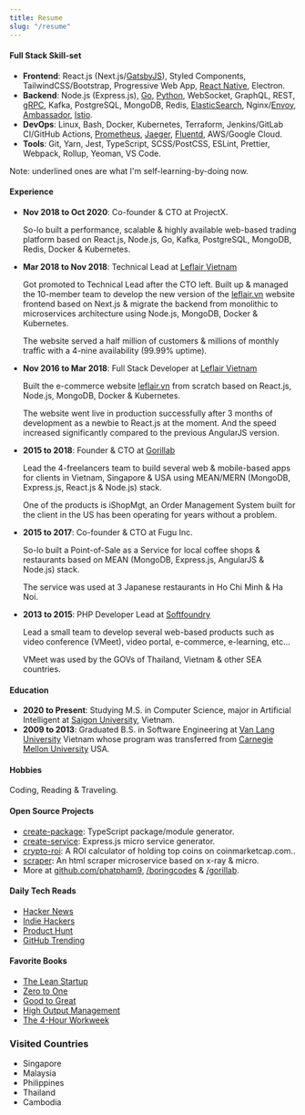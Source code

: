 ---
title: Resume
slug: "/resume"
---

#### Full Stack Skill-set

- **Frontend**: React.js (Next.js/<u>GatsbyJS</u>), Styled Components, TailwindCSS/Bootstrap, Progressive Web App, <u>React Native</u>, Electron.
- **Backend**: Node.js (Express.js), <u>Go</u>, <u>Python</u>, WebSocket, GraphQL, REST, <u>gRPC</u>, Kafka, PostgreSQL, MongoDB, Redis, <u>ElasticSearch</u>, Nginx/<u>Envoy</u>, <u>Ambassador</u>, <u>Istio</u>.
- **DevOps**: Linux, Bash, Docker, Kubernetes, Terraform, Jenkins/GitLab CI/GitHub Actions, <u>Prometheus</u>, <u>Jaeger</u>, <u>Fluentd</u>, AWS/Google Cloud.
- **Tools**: Git, Yarn, Jest, TypeScript, SCSS/PostCSS, ESLint, Prettier, Webpack, Rollup, Yeoman, VS Code.

Note: underlined ones are what I'm self-learning-by-doing now.

#### Experience
- **Nov 2018 to Oct 2020**: Co-founder & CTO at ProjectX.

  So-lo built a performance, scalable & highly available web-based trading platform based on React.js, Node.js, Go, Kafka, PostgreSQL, MongoDB, Redis, Docker & Kubernetes.

- **Mar 2018 to Nov 2018**: Technical Lead at [Leflair Vietnam](https://leflair.vn)

  Got promoted to Technical Lead after the CTO left. Built up & managed the 10-member team to develop the new version of the [leflair.vn](https://leflair.vn) website frontend based on Next.js & migrate the backend from monolithic to microservices architecture using Node.js, MongoDB, Docker & Kubernetes.

  The website served a half million of customers & millions of monthly traffic with a 4-nine availability (99.99% uptime).

- **Nov 2016 to Mar 2018**: Full Stack Developer at [Leflair Vietnam](https://leflair.vn)

  Built the e-commerce website [leflair.vn](https://leflair.vn) from scratch based on React.js, Node.js, MongoDB, Docker & Kubernetes.

  The website went live in production successfully after 3 months of development as a newbie to React.js at the moment. And the speed increased significantly compared to the previous AngularJS version.

- **2015 to 2018**: Founder & CTO at [Gorillab](https://github.com/gorillab)

  Lead the 4-freelancers team to build several web & mobile-based apps for clients in Vietnam, Singapore & USA using MEAN/MERN (MongoDB, Express.js, React.js & Node.js) stack.

  One of the products is iShopMgt, an Order Management System built for the client in the US has been operating for years without a problem.

- **2015 to 2017**: Co-founder & CTO at Fugu Inc.

  So-lo built a Point-of-Sale as a Service for local coffee shops & restaurants based on MEAN (MongoDB, Express.js, AngularJS & Node.js) stack.

  The service was used at 3 Japanese restaurants in Ho Chi Minh & Ha Noi.

- **2013 to 2015**: PHP Developer Lead at [Softfoundry](http://www.softfoundry.com)

  Lead a small team to develop several web-based products such as video conference (VMeet), video portal, e-commerce, e-learning, etc...

  VMeet was used by the GOVs of Thailand, Vietnam & other SEA countries.

#### Education

- **2020 to Present**: Studying M.S. in Computer Science, major in Artificial Intelligent at [Saigon University](https://sgu.edu.vn), Vietnam.
- **2009 to 2013**: Graduated B.S. in Software Engineering at [Van Lang University](http://www.vanlanguni.edu.vn/) Vietnam whose program was transferred from [Carnegie Mellon University](https://cmu.edu) USA.

#### Hobbies

Coding, Reading & Traveling.

#### Open Source Projects

- [create-package](https://github.com/boringcodes/create-package): TypeScript package/module generator.
- [create-service](https://github.com/boringcodes/create-service): Express.js micro service generator.
- [crypto-roi](https://github.com/phatpham9/crypto-roi): A ROI calculator of holding top coins on coinmarketcap.com..
- [scraper](https://github.com/phatpham9/scraper): An html scraper microservice based on x-ray & micro​.
- More at [github.com/phatpham9](https://github.com/phatpham9), [/boringcodes](https://github.com/boringcodes) & [/gorillab](https://github.com/gorillab).

#### Daily Tech Reads

- [Hacker News](https://news.ycombinator.com)
- [Indie Hackers](https://www.indiehackers.com)
- [Product Hunt](https://www.producthunt.com)
- [GitHub Trending](https://github.com/trending)

#### Favorite Books

- [The Lean Startup](https://www.amazon.com/The-Lean-Startup-Eric-Ries-audiobook/dp/B005MM7HY8)
- [Zero to One](https://www.amazon.com/Zero-to-One-audiobook/dp/B00M284NY2)
- [Good to Great](https://www.amazon.com/Good-to-Great-Jim-Collins-audiobook/dp/B003VXI5MS)
- [High Output Management](https://www.amazon.com/Summary-High-Output-Management-Analysis/dp/1945251204)
- [The 4-Hour Workweek](https://www.amazon.com/4-Hour-Work-Week-Escape-Anywhere/dp/0091929113)

### Visited Countries

- Singapore
- Malaysia
- Philippines
- Thailand
- Cambodia
